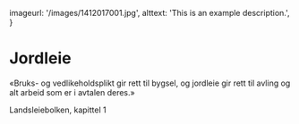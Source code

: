   imageurl: '/images/1412017001.jpg',
  alttext: 'This is an example description.',
}
 
# Jordleie

«Bruks- og vedlikeholdsplikt gir rett til bygsel, og jordleie gir rett til avling og alt arbeid som er i avtalen deres.»

Landsleiebolken, kapittel 1

